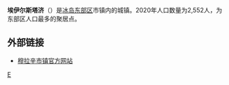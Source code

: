 {{Infobox Settlement
| name = 埃伊尔斯塔济
| native_name = Egilsstaðir
| native_name_lang = is
| settlement_type = [[冰岛城市列表|城镇]]
| image_skyline = Egilsstadir Iceland.JPG
| image_caption = 埃伊尔斯塔济景象
| pushpin_map = Iceland
| pushpin_label_position = left
| subdivision_type = 国家
| subdivision_name = {{ICE}}
| subdivision_type1 = [[冰岛行政区划#选区|选区]]
| subdivision_name1 = {{le|东北选区|Northeast (Icelandic constituency)}}
| subdivision_type2 = [[冰岛行政区划#地区|地区]]
| subdivision_name2  = [[東部區_(冰島)|东部区]]
| subdivision_type3 = [[冰岛行政区划#市镇|市镇]]
| subdivision_name3 = {{link-is|穆拉辛|Múlaþing}}
| elevation_m = 
| elevation_ft = 
| area_total_km2 = 
| population_as_of = 2020年
| population_total = 2,552
| population_density_km2 = 
| timezone = 
| utc_offset = 
| timezone_DST = 
| utc_offset_DST = 
| website =  
}}
'''埃伊尔斯塔济'''（{{lang-is|Egilsstaðir}}）是[[冰岛|冰岛]][[东部区_(冰岛)|东部区]]{{link-is|穆拉辛|Múlaþing}}市镇内的城镇。2020年人口数量为2,552人，为东部区人口最多的聚居点。

== 外部链接 ==
{{commonscat|Egilsstaðir|position=left}}
* [https://www.mulathing.is/ 穆拉辛市镇官方网站] {{Wayback|url=https://www.mulathing.is/ |date=20210428093323 }} {{is}}

{{Cities and towns in Iceland}}
{{Authority control}}
{{Iceland-stub}}
[[Category:冰岛城市|E]]